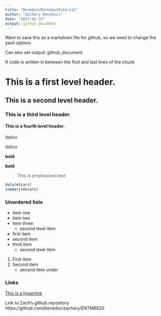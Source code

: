 ```yaml
---
title: "BeneduciMarkdownTutorial"
author: "Zachary Beneduci"
date: "2023-02-23"
output: github_document
---
```

Want to save this as a markdown file for github, so we need to change the yaml options

Can also set output: github_document

R code is written in between the first and last lines of the chunk

# This is a first level header.

## This is a second level header.

### This is a third level header.

#### This is a fourth level header.

*italics*

_italics_

**bold**

__bold__

> This is emphasized text


```r
data(mtcars)
summary(mtcars)
```

### Unordered lists

- item one
- item two
- item three
  - second level item
  
* first item
* second item
* third item
  * second level item
  
  
1. First item
2. Second item
    - second item under
    
    
### Links

[This is a hyperlink](https://github.com/beneducizachary/ENTM6820)

Link to Zach's github repository
https://github.com/beneducizachary/ENTM6820
